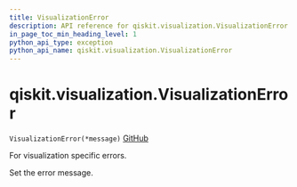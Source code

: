 ```yaml
---
title: VisualizationError
description: API reference for qiskit.visualization.VisualizationError
in_page_toc_min_heading_level: 1
python_api_type: exception
python_api_name: qiskit.visualization.VisualizationError
---
```


# qiskit.visualization.VisualizationError

<span id="qiskit.visualization.VisualizationError" />

`VisualizationError(*message)` [GitHub](https://github.com/qiskit/qiskit/tree/stable/0.22/qiskit/visualization/exceptions.py "view source code")

For visualization specific errors.

Set the error message.

